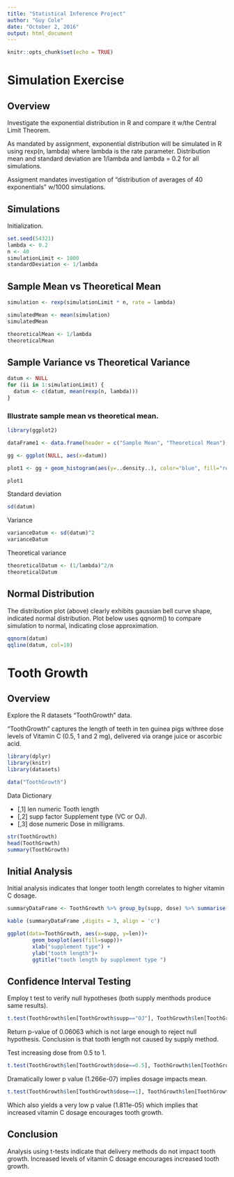 ```yaml
---
title: "Statistical Inference Project"
author: "Guy Cole"
date: "October 2, 2016"
output: html_document
---
```


```r
knitr::opts_chunk$set(echo = TRUE)
```
# Simulation Exercise

## Overview

Investigate the exponential distribution in R and compare it w/the Central Limit Theorem.  

As mandated by assignment, exponential distribution will be simulated in R using rexp(n, lambda) where lambda is the rate parameter.  Distribution mean and standard deviation are 1/lambda and lambda = 0.2 for all simulations.

Assigment mandates investigation of "distribution of averages of 40 exponentials" w/1000 simulations.

## Simulations

Initialization.

```r
set.seed(54321)
lambda <- 0.2
n <- 40
simulationLimit <- 1000
standardDeviation <- 1/lambda
```

## Sample Mean vs Theoretical Mean

```r
simulation <- rexp(simulationLimit * n, rate = lambda)

simulatedMean <- mean(simulation)
simulatedMean

theoreticalMean <- 1/lambda
theoreticalMean
```

## Sample Variance vs Theoretical Variance

```r
datum <- NULL
for (ii in 1:simulationLimit) {
  datum <- c(datum, mean(rexp(n, lambda)))
}
```

### Illustrate sample mean vs theoretical mean.  

```r
library(ggplot2)

dataFrame1 <- data.frame(header = c("Sample Mean", "Theoretical Mean"), values = c(simulatedMean, theoreticalMean))

gg <- ggplot(NULL, aes(x=datum))

plot1 <- gg + geom_histogram(aes(y=..density..), color="blue", fill="red", binwidth=0.1) + labs(title = "Sample vs Theoretical Mean") + geom_density(color="black") + geom_vline(data=dataFrame1, aes(xintercept=values, linetype=header, color=header), show.legend=TRUE)

plot1
```

Standard deviation

```r
sd(datum)
```

Variance

```r
varianceDatum <- sd(datum)^2
varianceDatum
```

Theoretical variance

```r
theoreticalDatum <- (1/lambda)^2/n
theoreticalDatum
```

## Normal Distribution

The distribution plot (above) clearly exhibits gaussian bell curve shape, indicated normal distribution.  Plot below uses qqnorm() to compare simulation to normal, indicating close approximation.

```r
qqnorm(datum)
qqline(datum, col=10)
```

# Tooth Growth

## Overview

Explore the R datasets "ToothGrowth" data.

"ToothGrowth" captures the length of teeth in ten guinea pigs w/three dose levels of Vitamin C (0.5, 1 and 2 mg), delivered via orange juice or ascorbic acid.


```r
library(dplyr)
library(knitr)
library(datasets)

data("ToothGrowth")
```

Data Dictionary

* [,1] len numeric Tooth length
* [,2] supp factor Supplement type (VC or OJ).
* [,3] dose numeric Dose in milligrams.

```r
str(ToothGrowth)
head(ToothGrowth)
summary(ToothGrowth)
```

## Initial Analysis

Initial analysis indicates that longer tooth length correlates to higher vitamin C dosage.

```r
summaryDataFrame <- ToothGrowth %>% group_by(supp, dose) %>% summarise(count = n(), mean=mean(len), median=median(len), "standard deviation" = sd(len))

kable (summaryDataFrame ,digits = 3, align = 'c')
```

```r
ggplot(data=ToothGrowth, aes(x=supp, y=len))+
        geom_boxplot(aes(fill=supp))+
        xlab("supplement type") +
        ylab("tooth length")+ 
        ggtitle("tooth length by supplement type ")
```

## Confidence Interval Testing

Employ t test to verify null hypotheses (both supply menthods produce same results).

```r
t.test(ToothGrowth$len[ToothGrowth$supp=="OJ"], ToothGrowth$len[ToothGrowth$supp=="VC"], paired=FALSE, var.equal=FALSE)
```

Return p-value of 0.06063 which is not large enough to reject null hypothesis.  Conclusion is that tooth length not caused by supply method.

Test increasing dose from 0.5 to 1.

```r
t.test(ToothGrowth$len[ToothGrowth$dose==0.5], ToothGrowth$len[ToothGrowth$dose==1], paired=FALSE, var.equal=TRUE)
```

Dramatically lower p value (1.266e-07) implies dosage impacts mean.

```r
t.test(ToothGrowth$len[ToothGrowth$dose==1], ToothGrowth$len[ToothGrowth$dose==2], paired=FALSE, var.equal=TRUE)
```

Which also yields a very low p value (1.811e-05) which implies that increased vitamin C dosage encourages tooth growth.

## Conclusion

Analysis using t-tests indicate that delivery methods do not impact tooth growth.  Increased levels of vitamin C dosage encourages increased tooth growth.


